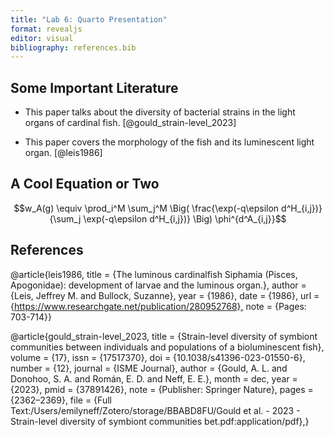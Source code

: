```yaml
---
title: "Lab 6: Quarto Presentation"
format: revealjs
editor: visual
bibliography: references.bib
---
```


## Some Important Literature

-   This paper talks about the diversity of bacterial strains in the light organs of cardinal fish. \[\@gould_strain-level_2023\]

-   This paper covers the morphology of the fish and its luminescent light organ. \[\@leis1986\]

## A Cool Equation or Two

$$w_A(g) \equiv \prod_i^M \sum_j^M \Big( \frac{\exp(-q\epsilon d^H_{i,j})}{\sum_j \exp(-q\epsilon d^H_{i,j})} \Big) \phi^{d^A_{i,j}}$$

## References 

@article{leis1986, title = {The luminous cardinalfish Siphamia (Pisces, Apogonidae): development of larvae and the luminous organ.}, author = {Leis, Jeffrey M. and Bullock, Suzanne}, year = {1986}, date = {1986}, url = {[https://www.researchgate.net/publication/280952768},](https://www.researchgate.net/publication/280952768},) note = {Pages: 703-714}}

@article{gould_strain-level_2023, title = {Strain-level diversity of symbiont communities between individuals and populations of a bioluminescent fish}, volume = {17}, issn = {17517370}, doi = {10.1038/s41396-023-01550-6}, number = {12}, journal = {ISME Journal}, author = {Gould, A. L. and Donohoo, S. A. and Román, E. D. and Neff, E. E.}, month = dec, year = {2023}, pmid = {37891426}, note = {Publisher: Springer Nature}, pages = {2362--2369}, file = {Full Text:/Users/emilyneff/Zotero/storage/BBABD8FU/Gould et al. - 2023 - Strain-level diversity of symbiont communities bet.pdf:application/pdf},}
